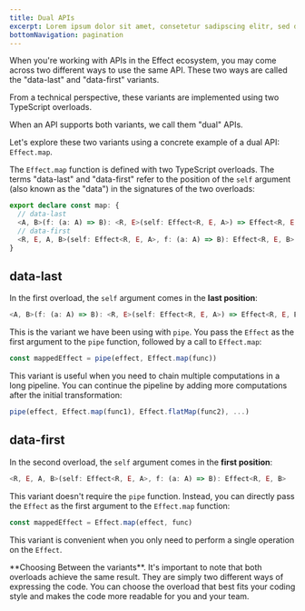 ```yaml
---
title: Dual APIs
excerpt: Lorem ipsum dolor sit amet, consetetur sadipscing elitr, sed diam nonumy eirmod tempor invidunt ut labore.
bottomNavigation: pagination
---
```


When you're working with APIs in the Effect ecosystem, you may come across two different ways to use the same API. These two ways are called the "data-last" and "data-first" variants.

<Info>
  From a technical perspective, these variants are implemented using two
  TypeScript overloads.
</Info>

When an API supports both variants, we call them "dual" APIs.

Let's explore these two variants using a concrete example of a dual API: `Effect.map`.

The `Effect.map` function is defined with two TypeScript overloads. The terms "data-last" and "data-first" refer to the position of the `self` argument (also known as the "data") in the signatures of the two overloads:

```ts
export declare const map: {
  // data-last
  <A, B>(f: (a: A) => B): <R, E>(self: Effect<R, E, A>) => Effect<R, E, B>
  // data-first
  <R, E, A, B>(self: Effect<R, E, A>, f: (a: A) => B): Effect<R, E, B>
}
```

## data-last

In the first overload, the `self` argument comes in the **last position**:

```ts
<A, B>(f: (a: A) => B): <R, E>(self: Effect<R, E, A>) => Effect<R, E, B>
```

This is the variant we have been using with `pipe`. You pass the `Effect` as the first argument to the `pipe` function, followed by a call to `Effect.map`:

```ts
const mappedEffect = pipe(effect, Effect.map(func))
```

This variant is useful when you need to chain multiple computations in a long pipeline. You can continue the pipeline by adding more computations after the initial transformation:

```ts
pipe(effect, Effect.map(func1), Effect.flatMap(func2), ...)
```

## data-first

In the second overload, the `self` argument comes in the **first position**:

```ts
<R, E, A, B>(self: Effect<R, E, A>, f: (a: A) => B): Effect<R, E, B>
```

This variant doesn't require the `pipe` function. Instead, you can directly pass the `Effect` as the first argument to the `Effect.map` function:

```ts
const mappedEffect = Effect.map(effect, func)
```

This variant is convenient when you only need to perform a single operation on the `Effect`.

<Design>
  **Choosing Between the variants**. It's important to note that both
  overloads achieve the same result. They are simply two different ways of
  expressing the code. You can choose the overload that best fits your coding
  style and makes the code more readable for you and your team.
</Design>

